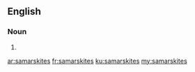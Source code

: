 ==English==

===Noun===
{{head|en|noun plural form}}

# {{plural of|samarskite|lang=en}}

[[ar:samarskites]]
[[fr:samarskites]]
[[ku:samarskites]]
[[my:samarskites]]